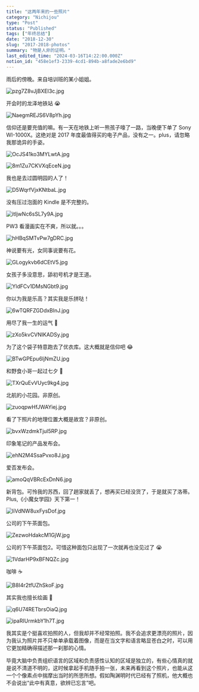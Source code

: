 ```yaml
---
title: "这两年来的一些照片"
category: "Nichijou"
type: "Post"
status: "Published"
tags: ["年终总结"]
date: "2018-12-30"
slug: "2017-2018-photos"
summary: "物是人非的证明。"
last_edited_time: "2024-03-16T14:22:00.000Z"
notion_id: "458e1ef3-2339-4cd1-894b-a8fade2e6bd9"
---
```



雨后的傍晚。来自培训班的某小姐姐。


![pzg7Z8vJjBXEI3c.jpg](https://cdn.sa.net/2024/03/16/pzg7Z8vJjBXEI3c.jpg)


开会时的龙泽地铁站 😭


![NaegmREJS6V8pYh.jpg](https://cdn.sa.net/2024/03/16/NaegmREJS6V8pYh.jpg)


信仰还是要充值的嘛。有一天在地铁上听一熊孩子嚎了一路，当晚便下单了 Sony WI-1000X。这绝对是 2017 年度最值得买的电子产品，没有之一。plus，请忽略我那诡异的手姿。


![OcJS41ko3MYLwtA.jpg](https://cdn.sa.net/2024/03/15/OcJS41ko3MYLwtA.jpg)


![8m1Zu7CKVXqEceN.jpg](https://cdn.sa.net/2024/03/16/8m1Zu7CKVXqEceN.jpg)


我也是去过圆明园的人了！


![D5WqrfVjxKNtbaL.jpg](https://cdn.sa.net/2024/03/16/D5WqrfVjxKNtbaL.jpg)


没有压过泡面的 Kindle 是不完整的。


![itIjwNc6sSL7y9A.jpg](https://cdn.sa.net/2024/03/16/itIjwNc6sSL7y9A.jpg)


PW3 看漫画实在不爽，所以就。。。


![hHBqSMTvPw7gDRC.jpg](https://cdn.sa.net/2024/03/16/hHBqSMTvPw7gDRC.jpg)


神说要有光，女同事说要有花。


![GLogykvb6dCEtV5.jpg](https://cdn.sa.net/2024/03/16/GLogykvb6dCEtV5.jpg)


女孩子多没意思，舔初号机才是王道。


![YldFCv1DMsNGbt9.jpg](https://cdn.sa.net/2024/03/16/YldFCv1DMsNGbt9.jpg)


你以为我是乐高？其实我是乐拼哒！


![6wTQRFZGDdxBInJ.jpg](https://cdn.sa.net/2024/03/16/6wTQRFZGDdxBInJ.jpg)


用尽了我一生的运气 🌚


![zXo5kvCVNIKADSy.jpg](https://cdn.sa.net/2024/03/16/zXo5kvCVNIKADSy.jpg)


为了这个袋子特意跑去了优衣库。这大概就是信仰吧 😂


![BTwGPEpu6ljNmZU.jpg](https://cdn.sa.net/2024/03/16/BTwGPEpu6ljNmZU.jpg)


和野食小哥一起过七夕 🥳


![TXrQuEvVUyc9kg4.jpg](https://cdn.sa.net/2024/03/16/TXrQuEvVUyc9kg4.jpg)


北航的小花园。非原创。


![zuoqpwHfJWAYiej.jpg](https://cdn.sa.net/2024/03/16/zuoqpwHfJWAYiej.jpg)


看了下照片的地理位置大概是故宫？非原创。


![bvxWzdmkTjul5RP.jpg](https://cdn.sa.net/2024/03/16/bvxWzdmkTjul5RP.jpg)


印象笔记的产品发布会。


![ehN2M4SsaPvxo8J.jpg](https://cdn.sa.net/2024/03/16/ehN2M4SsaPvxo8J.jpg)


爱否发布会。


![amoQqVBRcExDnN6.jpg](https://cdn.sa.net/2024/03/16/amoQqVBRcExDnN6.jpg)


新背包。可怜我的苏西，回了趟家就丢了，想再买已经没货了，于是就买了洛蒂。Plus,《小魔女学园》天下第一！


![liVdNW8uxFysDof.jpg](https://cdn.sa.net/2024/03/16/liVdNW8uxFysDof.jpg)


公司的下午茶面包。


![ZezwoHdakcM1GjW.jpg](https://cdn.sa.net/2024/03/16/ZezwoHdakcM1GjW.jpg)


公司的下午茶面包2。可惜这种面包只出现了一次就再也没见过了 😭


![1VdarHP9xBFNQZc.jpg](https://cdn.sa.net/2024/03/16/1VdarHP9xBFNQZc.jpg)


咖啡 ☕️


![B8I4r2tfUZhSkoF.jpg](https://cdn.sa.net/2024/03/16/B8I4r2tfUZhSkoF.jpg)


其实我也擅长绘画 🤥


![q6U74RETbrsOiaQ.jpg](https://cdn.sa.net/2024/03/15/q6U74RETbrsOiaQ.jpg)


![ipaRIUrmkbY1h7T.jpg](https://cdn.sa.net/2024/03/16/ipaRIUrmkbY1h7T.jpg)


我其实是个挺喜欢拍照的人，但我却并不经常拍照。我不会追求更漂亮的照片，因为我认为照片并不只单单承载着图像，而是在当文字和语言略显苍白之时，可以用它更加精确得描述那一刹那的心情。


毕竟大脑中负责组织语言的区域和负责感性认知的区域是独立的，有些心情真的就是说不清道不明的，这时候拿起手机随手拍一张，未来再看到这个照片，也能从这一个个像素点中揣摩出当时的所思所想。假如陶渊明时代已经有了照机，他大概也不会说出“此中有真意，欲辨已忘言”吧。

